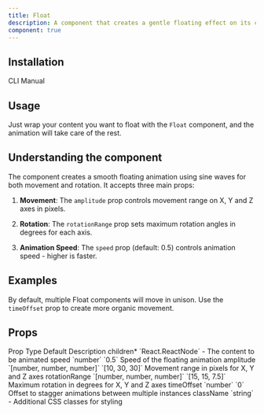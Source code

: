 ```yaml
---
title: Float
description: A component that creates a gentle floating effect on its child.
component: true
---
```


<ComponentPreview name="float-demo" />

## Installation

<Tabs defaultValue="cli">

<TabsList>
  <TabsTrigger value="cli">CLI</TabsTrigger>
  <TabsTrigger value="manual">Manual</TabsTrigger>
</TabsList>
<TabsContent value="cli">

<InstallTabs command="shadcn@latest add &quot;https://fancycomponents.dev/r/float.json&quot;" npx />

</TabsContent>
<TabsContent value="manual">

<ComponentSource name="float" />

</TabsContent>
</Tabs>

## Usage

Just wrap your content you want to float with the `Float` component, and the animation will take care of the rest.

## Understanding the component

The component creates a smooth floating animation using sine waves for both movement and rotation. It accepts three main props:

1. **Movement**: The `amplitude` prop controls movement range on X, Y and Z axes in pixels.

2. **Rotation**: The `rotationRange` prop sets maximum rotation angles in degrees for each axis.

3. **Animation Speed**: The `speed` prop (default: 0.5) controls animation speed - higher is faster.

## Examples

By default, multiple Float components will move in unison. Use the `timeOffset` prop to create more organic movement.

<ComponentPreview name="float-offset-demo" />

## Props

<Table>
  <TableHeader>
    <TableRow>
      <TableHead>Prop</TableHead>
      <TableHead>Type</TableHead>
      <TableHead>Default</TableHead>
      <TableHead>Description</TableHead>
    </TableRow>
  </TableHeader>
  <TableBody>
    <TableRow>
      <TableCell>
        children<span className="text-red-500">*</span>
      </TableCell>
      <TableCell>`React.ReactNode`</TableCell>
      <TableCell>-</TableCell>
      <TableCell>The content to be animated</TableCell>
    </TableRow>
    <TableRow>
      <TableCell>speed</TableCell>
      <TableCell>`number`</TableCell>
      <TableCell>`0.5`</TableCell>
      <TableCell>Speed of the floating animation</TableCell>
    </TableRow>
    <TableRow>
      <TableCell>amplitude</TableCell>
      <TableCell>`[number, number, number]`</TableCell>
      <TableCell>`[10, 30, 30]`</TableCell>
      <TableCell>Movement range in pixels for X, Y and Z axes</TableCell>
    </TableRow>
    <TableRow>
      <TableCell>rotationRange</TableCell>
      <TableCell>`[number, number, number]`</TableCell>
      <TableCell>`[15, 15, 7.5]`</TableCell>
      <TableCell>Maximum rotation in degrees for X, Y and Z axes</TableCell>
    </TableRow>
    <TableRow>
      <TableCell>timeOffset</TableCell>
      <TableCell>`number`</TableCell>
      <TableCell>`0`</TableCell>
      <TableCell>
        Offset to stagger animations between multiple instances
      </TableCell>
    </TableRow>
    <TableRow>
      <TableCell>className</TableCell>
      <TableCell>`string`</TableCell>
      <TableCell>-</TableCell>
      <TableCell>Additional CSS classes for styling</TableCell>
    </TableRow>
  </TableBody>
</Table>
